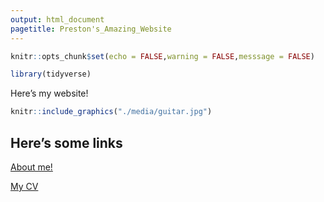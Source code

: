 ```yaml
---
output: html_document
pagetitle: Preston's_Amazing_Website
---
```


```r
knitr::opts_chunk$set(echo = FALSE,warning = FALSE,messsage = FALSE)

library(tidyverse)

```

Here's my website!

```r
knitr::include_graphics("./media/guitar.jpg")
```


## Here's some links

[About me!](https://empanadero96.github.io/aboutme/)

[My CV](https://empanadero96.github.io/aboutme/CV.pdf)




